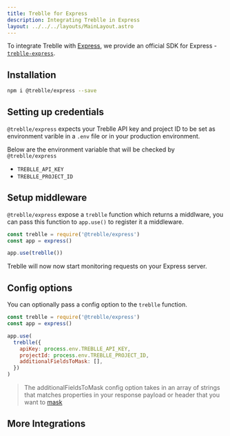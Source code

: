 ```yaml
---
title: Treblle for Express
description: Integrating Treblle in Express
layout: ../../../layouts/MainLayout.astro
---
```



To integrate Treblle with [Express](https://expressjs.com), we provide an official SDK for Express - [`treblle-express`](https://github.com/Treblle/treblle-express).

## Installation

```sh
npm i @treblle/express --save
```

## Setting up credentials

`@treblle/express` expects your Treblle API key and project ID to be set as environment varible in a `.env` file or in your production environment.

Below are the environment variable that will be checked by `@treblle/express`

- `TREBLLE_API_KEY`
- `TREBLLE_PROJECT_ID`

## Setup middleware

`@treblle/express` expose a `treblle` function which returns a middlware, you can pass this function to `app.use()` to register it a middleware.

```js
const treblle = require('@treblle/express')
const app = express()

app.use(treblle())
```

Treblle will now now start monitoring requests on your Express server.

## Config options

You can optionally pass a config option to the `treblle` function.

```js
const treblle = require('@treblle/express')
const app = express()

app.use(
  treblle({
    apiKey: process.env.TREBLLE_API_KEY,
    projectId: process.env.TREBLLE_PROJECT_ID,
    additionalFieldsToMask: [],
  })
)
```

> The additionalFieldsToMask config option takes in an array of strings that matches properties in your response payload or header that you want to [mask](/en/security/masked-fields)

## More Integrations

<TreblleIntegrations />
